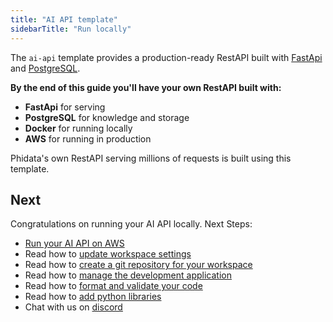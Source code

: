 ```yaml
---
title: "AI API template"
sidebarTitle: "Run locally"
---
```


The `ai-api` template provides a production-ready RestAPI built with [FastApi](https://fastapi.tiangolo.com/) and [PostgreSQL](https://www.postgresql.org/).

**By the end of this guide you'll have your own RestAPI built with:**

- **FastApi** for serving
- **PostgreSQL** for knowledge and storage
- **Docker** for running locally
- **AWS** for running in production

<Note>

Phidata's own RestAPI serving millions of requests is built using this template.

</Note>

<Snippet file="setup.mdx" />

<Snippet file="create-ai-api-codebase.mdx" />

<Snippet file="set-openai-key.mdx" />

<Snippet file="local-api-and-database.mdx" />

<Snippet file="ai-api-view-api-endpoints.mdx" />

<Snippet file="ai-api-add-data.mdx" />

<Snippet file="ai-api-build-ai-product.mdx" />

<Snippet file="stop-local-workspace.mdx" />

## Next

Congratulations on running your AI API locally. Next Steps:

- [Run your AI API on AWS](/templates/ai-api/run-aws)
- Read how to [update workspace settings](/how-to/workspace-settings)
- Read how to [create a git repository for your workspace](/how-to/git-repo)
- Read how to [manage the development application](/how-to/development-app)
- Read how to [format and validate your code](/how-to/format-and-validate)
- Read how to [add python libraries](/how-to/python-libraries)
- Chat with us on [discord](https://discord.gg/4MtYHHrgA8)
